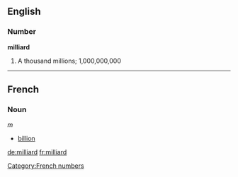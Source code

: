 ==English==
===Number===
'''milliard'''
# A thousand millions; 1,000,000,000

----

==French==

===Noun===

''m''
* [[billion]]

[[Category:French numbers]]

[[de:milliard]]
[[fr:milliard]]